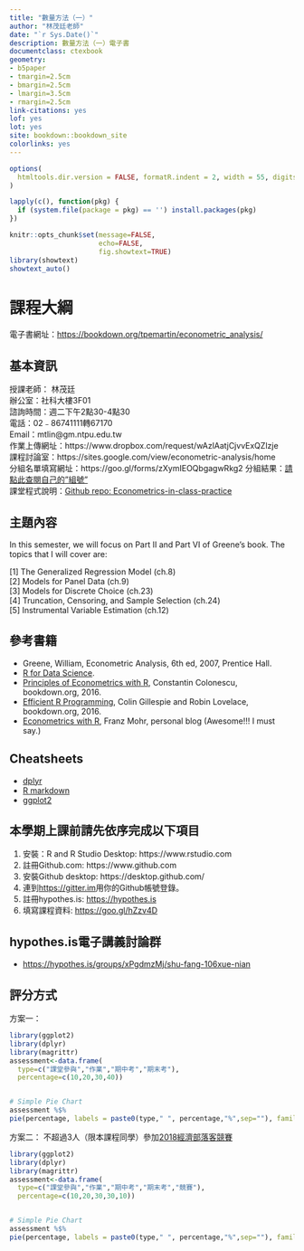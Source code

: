 ```yaml
--- 
title: "數量方法（一）"
author: "林茂廷老師"
date: "`r Sys.Date()`"
description: 數量方法（一）電子書
documentclass: ctexbook
geometry:
- b5paper
- tmargin=2.5cm
- bmargin=2.5cm
- lmargin=3.5cm
- rmargin=2.5cm
link-citations: yes
lof: yes
lot: yes
site: bookdown::bookdown_site
colorlinks: yes
---
```


```r
options(
  htmltools.dir.version = FALSE, formatR.indent = 2, width = 55, digits = 4
)

lapply(c(), function(pkg) {
  if (system.file(package = pkg) == '') install.packages(pkg)
})

knitr::opts_chunk$set(message=FALSE,
                      echo=FALSE,
                      fig.showtext=TRUE)
library(showtext)
showtext_auto()
```

# 課程大綱 {-}  

電子書網址：<https://bookdown.org/tpemartin/econometric_analysis/>

## 基本資訊 {-}   
授課老師： 林茂廷  
辦公室：社科大樓3F01  
諮詢時間：週二下午2點30-4點30     
電話：02﹣86741111轉67170  
Email：mtlin@gm.ntpu.edu.tw   
作業上傳網址：https://www.dropbox.com/request/wAzlAatjCjvvExQZlzje  
課程討論室：https://sites.google.com/view/econometric-analysis/home  
分組名單填寫網址：https://goo.gl/forms/zXymIEOQbgagwRkg2
分組結果：[請點此查閱自己的"組號"](https://docs.google.com/spreadsheets/u/2/d/e/2PACX-1vRj0T659dEfUuxUJYpWumtP0OdYIbCgP6xV6O_SXeYFK6SZtUz8b6RXdf7eLe6CZK_u7IRtay5-QR2Y/pubhtml?gid=860068219&single=true)  
課堂程式說明：[Github repo: Econometrics-in-class-practice](https://github.com/tpemartin/Econometrics-in-class-practice)

## 主題內容 {-}  
In this semester, we will focus on Part II and Part VI of Greene’s book. The topics that I will cover are:

[1] The Generalized Regression Model (ch.8)  
[2] Models for Panel Data (ch.9)  
[3] Models for Discrete Choice (ch.23)  
[4] Truncation, Censoring, and Sample Selection (ch.24)  
[5] Instrumental Variable Estimation (ch.12)  

## 參考書籍 {-}  
- Greene, William, Econometric Analysis, 6th ed, 2007, Prentice Hall. 
- [R for Data Science](http://r4ds.had.co.nz/).  
- [Principles of Econometrics with R](https://bookdown.org/ccolonescu/RPoE4/), Constantin Colonescu, bookdown.org, 2016.  
- [Efficient R Programming](https://bookdown.org/csgillespie/efficientR/), Colin Gillespie and 
Robin Lovelace, bookdown.org, 2016.  
- [Econometrics with R](https://econometricswithr.wordpress.com/), Franz Mohr, personal blog (Awesome!!! I must say.)

## Cheatsheets {-}  
- [dplyr](https://github.com/rstudio/cheatsheets/raw/master/data-transformation.pdf)  
- [R markdown](https://github.com/rstudio/cheatsheets/raw/master/rmarkdown-2.0.pdf)  
- [ggplot2](https://github.com/rstudio/cheatsheets/raw/master/data-visualization-2.1.pdf)  

## 本學期上課前請先依序完成以下項目 {-}  
1. 安裝：R and R Studio Desktop: https://www.rstudio.com  
2. 註冊Github.com: https://www.github.com  
3. 安裝Github desktop: https://desktop.github.com/
4. 連到<https://gitter.im>用你的Github帳號登錄。
5. 註冊hypothes.is: <https://hypothes.is>  
6. 填寫課程資料: <https://goo.gl/hZzv4D>

## hypothes.is電子講義討論群 {-}  
- <https://hypothes.is/groups/xPgdmzMj/shu-fang-106xue-nian>  


<!--
分組
Study Group
3 to 5 people form a study group. Once it is decided, visit the google document website that I will send to you later to fill in your group number. Please chose a number from 1 to 10 as a group ID to represent your group. Don’t choose the same number as other groups.
-->

## 評分方式 {-}
方案一：  
```r
library(ggplot2)
library(dplyr)
library(magrittr)
assessment<-data.frame(
  type=c("課堂參與","作業","期中考","期末考"),
  percentage=c(10,20,30,40))


# Simple Pie Chart
assessment %$%
pie(percentage, labels = paste0(type," ", percentage,"%",sep=""), family="wqy-microhei")
```

方案二：
不超過3人（限本課程同學）參加[2018經濟部落客競賽](https://ntpuecon.github.io/econblogcompetition/)

```r
library(ggplot2)
library(dplyr)
library(magrittr)
assessment<-data.frame(
  type=c("課堂參與","作業","期中考","期末考","競賽"),
  percentage=c(10,20,30,30,10))


# Simple Pie Chart
assessment %$%
pie(percentage, labels = paste0(type," ", percentage,"%",sep=""), family="wqy-microhei")
```

